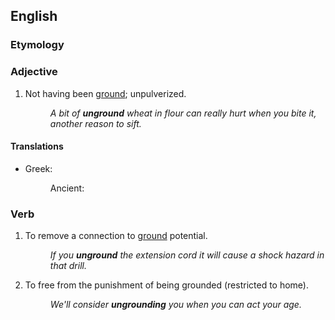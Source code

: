 ==English==

===Etymology===
{{prefix|en|un|ground}}

===Adjective===
{{en-adj|-}}

# Not having been [[ground]]; unpulverized.
#: ''A bit of '''unground''' wheat in flour can really hurt when you bite it, another reason to sift.''

====Translations====
{{trans-top|not having been ground}}
* Greek:
*: Ancient: {{t|grc|ἄμυλος}}
{{trans-mid}}
{{trans-bottom}}

===Verb===
{{en-verb|ungrounds|ungrounding|ungrounded|ungrounded}}

# {{lb|en|transitive|electricity|electronics}} To remove a connection to [[ground]] potential.
#: ''If you '''unground''' the extension cord it will cause a shock hazard in that drill.''
# {{lb|en|transitive}} To free from the punishment of being grounded (restricted to home).
#: ''We'll consider '''ungrounding''' you when you can act your age.''